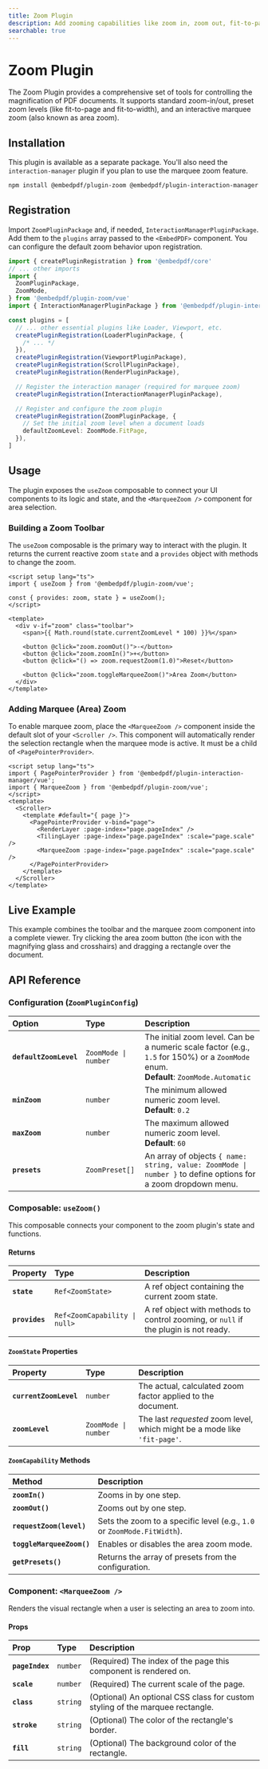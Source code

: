```yaml
---
title: Zoom Plugin
description: Add zooming capabilities like zoom in, zoom out, fit-to-page, and marquee (area) zoom to your Vue PDF viewer.
searchable: true
---
```



# Zoom Plugin

The Zoom Plugin provides a comprehensive set of tools for controlling the magnification of PDF documents. It supports standard zoom-in/out, preset zoom levels (like fit-to-page and fit-to-width), and an interactive marquee zoom (also known as area zoom).

## Installation

This plugin is available as a separate package. You'll also need the `interaction-manager` plugin if you plan to use the marquee zoom feature.

```sh npm2yarn
npm install @embedpdf/plugin-zoom @embedpdf/plugin-interaction-manager
````

## Registration

Import `ZoomPluginPackage` and, if needed, `InteractionManagerPluginPackage`. Add them to the `plugins` array passed to the `<EmbedPDF>` component. You can configure the default zoom behavior upon registration.

```typescript {4-6, 22-25}
import { createPluginRegistration } from '@embedpdf/core'
// ... other imports
import {
  ZoomPluginPackage,
  ZoomMode,
} from '@embedpdf/plugin-zoom/vue'
import { InteractionManagerPluginPackage } from '@embedpdf/plugin-interaction-manager/vue'

const plugins = [
  // ... other essential plugins like Loader, Viewport, etc.
  createPluginRegistration(LoaderPluginPackage, {
    /* ... */
  }),
  createPluginRegistration(ViewportPluginPackage),
  createPluginRegistration(ScrollPluginPackage),
  createPluginRegistration(RenderPluginPackage),

  // Register the interaction manager (required for marquee zoom)
  createPluginRegistration(InteractionManagerPluginPackage),

  // Register and configure the zoom plugin
  createPluginRegistration(ZoomPluginPackage, {
    // Set the initial zoom level when a document loads
    defaultZoomLevel: ZoomMode.FitPage,
  }),
]
```

## Usage

The plugin exposes the `useZoom` composable to connect your UI components to its logic and state, and the `<MarqueeZoom />` component for area selection.

### Building a Zoom Toolbar

The `useZoom` composable is the primary way to interact with the plugin. It returns the current reactive zoom `state` and a `provides` object with methods to change the zoom.

```vue
<script setup lang="ts">
import { useZoom } from '@embedpdf/plugin-zoom/vue';

const { provides: zoom, state } = useZoom();
</script>

<template>
  <div v-if="zoom" class="toolbar">
    <span>{{ Math.round(state.currentZoomLevel * 100) }}%</span>

    <button @click="zoom.zoomOut()">-</button>
    <button @click="zoom.zoomIn()">+</button>
    <button @click="() => zoom.requestZoom(1.0)">Reset</button>

    <button @click="zoom.toggleMarqueeZoom()">Area Zoom</button>
  </div>
</template>
```

### Adding Marquee (Area) Zoom

To enable marquee zoom, place the `<MarqueeZoom />` component inside the default slot of your `<Scroller />`. This component will automatically render the selection rectangle when the marquee mode is active. It must be a child of `<PagePointerProvider>`.

```vue {2, 7}
<script setup lang="ts">
import { PagePointerProvider } from '@embedpdf/plugin-interaction-manager/vue';
import { MarqueeZoom } from '@embedpdf/plugin-zoom/vue';
</script>
<template>
  <Scroller>
    <template #default="{ page }">
      <PagePointerProvider v-bind="page">
        <RenderLayer :page-index="page.pageIndex" />
        <TilingLayer :page-index="page.pageIndex" :scale="page.scale" />
        <MarqueeZoom :page-index="page.pageIndex" :scale="page.scale" />
      </PagePointerProvider>
    </template>
  </Scroller>
</template>
```

## Live Example

This example combines the toolbar and the marquee zoom component into a complete viewer. Try clicking the area zoom button (the icon with the magnifying glass and crosshairs) and dragging a rectangle over the document.


<ZoomExample />

## API Reference

### Configuration (`ZoomPluginConfig`)

| Option | Type | Description |
| :--- | :--- | :--- |
| **`defaultZoomLevel`** | `ZoomMode \| number` | The initial zoom level. Can be a numeric scale factor (e.g., `1.5` for 150%) or a `ZoomMode` enum. <br />**Default**: `ZoomMode.Automatic` |
| **`minZoom`** | `number` | The minimum allowed numeric zoom level. <br />**Default**: `0.2` |
| **`maxZoom`** | `number` | The maximum allowed numeric zoom level. <br />**Default**: `60` |
| **`presets`** | `ZoomPreset[]` | An array of objects `{ name: string, value: ZoomMode \| number }` to define options for a zoom dropdown menu. |

### Composable: `useZoom()`

This composable connects your component to the zoom plugin's state and functions.

#### Returns

| Property | Type | Description |
| :--- | :--- | :--- |
| **`state`** | `Ref<ZoomState>` | A ref object containing the current zoom state. |
| **`provides`** | `Ref<ZoomCapability \| null>` | A ref object with methods to control zooming, or `null` if the plugin is not ready. |

#### `ZoomState` Properties

| Property | Type | Description |
| :--- | :--- | :--- |
| **`currentZoomLevel`** | `number` | The actual, calculated zoom factor applied to the document. |
| **`zoomLevel`** | `ZoomMode \| number` | The last *requested* zoom level, which might be a mode like `'fit-page'`. |

#### `ZoomCapability` Methods

| Method | Description |
| :--- | :--- |
| **`zoomIn()`** | Zooms in by one step. |
| **`zoomOut()`** | Zooms out by one step. |
| **`requestZoom(level)`** | Sets the zoom to a specific level (e.g., `1.0` or `ZoomMode.FitWidth`). |
| **`toggleMarqueeZoom()`** | Enables or disables the area zoom mode. |
| **`getPresets()`** | Returns the array of presets from the configuration. |

### Component: `<MarqueeZoom />`

Renders the visual rectangle when a user is selecting an area to zoom into.

#### Props

| Prop | Type | Description |
| :--- | :--- | :--- |
| **`pageIndex`** | `number` | (Required) The index of the page this component is rendered on. |
| **`scale`** | `number` | (Required) The current scale of the page. |
| **`class`** | `string` | (Optional) An optional CSS class for custom styling of the marquee rectangle. |
| **`stroke`** | `string` | (Optional) The color of the rectangle's border. |
| **`fill`** | `string` | (Optional) The background color of the rectangle. |